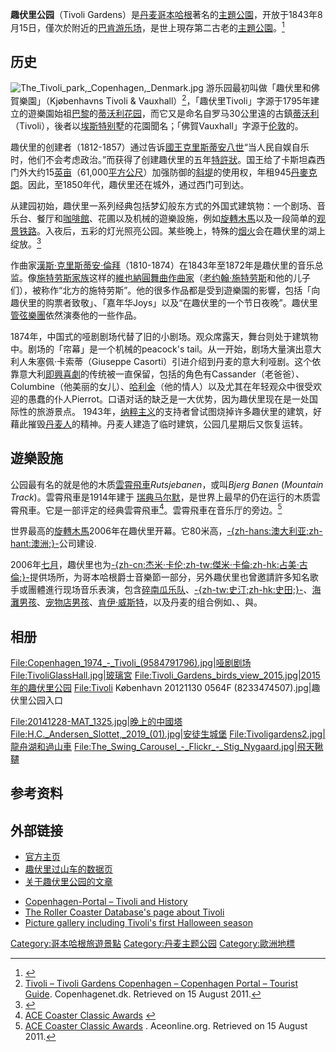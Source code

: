 {{coord|55|40|25|N|12|34|06|E|type:landmark_region:DK-101|display=title}}
{{noteTA
|T=zh-tw:蒂沃利花園;zh-cn:趣伏里公园;
|1=zh-tw:蒂沃利花園;zh-cn:趣伏里公园;
|2=zh-tw:蒂沃利;zh-cn:趣伏里;
|3=zh-hans:施特劳斯;zh-hk:施特勞斯;zh-tw:史特勞斯;
|4=zh-tw:雲霄飛車;zh-hk:過山車;zh-cn:过山车;
}}
{{Infobox amusement park
| name = 趣伏里公园
| image = [[File:Tivoli_Gardens_3.jpg|350px]]
| caption = 趣伏里公园的鳥瞰圖
| resort = 
| location = {{DEN}}, [[哥本哈根|哥本哈根]]
| location2 = 
| location3 = 
| coordinates = 
| theme = 
| homepage = [http://tivoli.dk Tivoli.dk]
| owner = Tivoli A/S
| general_manager = 拉爾斯·利布斯特（Lars Liebst） (經理)<br>Susanne Mørch Koch (from 1 September 2020)<ref>{{Cite news|last=Friis|first=Lasse|url=https://www.berlingske.dk/business/tivoli-henter-ny-topchef-hos-danske-spil|title=Tivoli henter ny topchef hos Danske Spil|date=5 March 2020|work=Berlingske|access-date=5 March 2020|language=da}}</ref>
| operator = Tivoli A/S
| rides = 25
| coasters = 4
| water_rides = 2
| opening_date = {{Start date and years ago|df=yes|1843|08|15}}
| closing_date = <!-- {{End date|df=yes|YYYY|MM|DD}} -->
| previous_names = 
| season = 
| visitors = 4.600.000（2016年）<ref name="tivoligardens.com">[http://www.tivoligardens.com/en/om/virksomheden/aarsrapporter/2016 “Annual Report 2016”]. Tivoli Gardens.com.</ref>
}}
'''趣伏里公园'''（Tivoli Gardens）是[[丹麦|丹麦]][[哥本哈根|哥本哈根]]著名的[[主題公園|主題公園]]，开放于1843年8月15日，僅次於{{tsl|en|Klampenborg|卡拉姆堡}}附近的[[巴肯游乐场|巴肯游乐场]]，是世上現存第二古老的[[主題公園|主題公園]]。<ref>{{cite web |title=Top attractions in Denmark|url=http://www.visitdenmark.com/guide/denmarks-most-visited-attractions |website=visitdenmark.com |publisher=Visit Denmark |access-date=8 April 2016}}</ref>

==历史==
[[File:The_Tivoli_park,_Copenhagen,_Denmark.jpg|thumb]]
游乐园最初叫做「趣伏里和佛賀樂園」（Kjøbenhavns Tivoli & Vauxhall）<ref name="copenhagenet1">[http://www.copenhagenet.dk/cph-map/cph-tivoli.asp Tivoli – Tivoli Gardens Copenhagen – Copenhagen Portal – Tourist Guide]. Copenhagenet.dk. Retrieved on 15 August 2011.</ref>，「趣伏里Tivoli」字源于1795年建立的遊樂園始祖[[巴黎|巴黎]]的[[蒂沃利花园|蒂沃利花园]]，而它又是命名自罗马30公里遠的古鎮[[蒂沃利|蒂沃利]]（Tivoli），後者以[[埃斯特别墅|埃斯特别墅]]的花園聞名；「佛賀Vauxhall」字源于[[伦敦|伦敦]]的{{tsl|en|Vauxhall Gardens|佛賀花園}}。

趣伏里的创建者{{tsl|en|Georg Carstensen|乔治·卡斯坦森}}（1812-1857）通过告诉[[君主|國王]][[克里斯蒂安八世|克里斯蒂安八世]]“当人民自娱自乐时，他们不会考虑政治。”而获得了创建趣伏里的五年[[皇家特許狀|特許狀]]。国王给了卡斯坦森西门外大约15[[英亩|英亩]]（61,000[[平方公尺|平方公尺]]）加强防御的[[斜堤|斜堤]]的使用权，年租945[[丹麥克朗|丹麥克朗]]。因此，至1850年代，趣伏里还在城外，通过西门可到达。

从建园初始，趣伏里一系列经典包括梦幻般东方式的外国式建筑物：一个剧场、音乐台、餐厅和[[咖啡店|咖啡館]]、花圃以及机械的遊樂設施，例如[[旋轉木馬|旋轉木馬]]以及一段简单的[[观景铁路|观景铁路]]。入夜后，五彩的灯光照亮公园。某些晚上，特殊的[[烟火|烟火]]会在趣伏里的湖上绽放。<ref>{{cite book |title=Human Exhibitions. Race, Gender and Sexuality in Ethnic Displays |last=Andreassen |first=Rikke |publisher=Ashgate |year=2015 |isbn=9781472422453 |location=Farnham |pages=13–15 }}</ref>

作曲家[[漢斯·克里斯蒂安·倫拜|漢斯·克里斯蒂安·倫拜]]（1810-1874）在1843年至1872年是趣伏里的音乐总监。像[[施特劳斯家族|施特劳斯家族]]这样的[[維也納|維也納]][[圓舞曲|圓舞曲]][[作曲家|作曲家]]（[[老约翰·施特劳斯|老约翰·施特劳斯]]和他的儿子们），被称作“北方的施特劳斯”。他的很多作品都是受到遊樂園的影響，包括「向趣伏里的购票者致敬」、「嘉年华Joys」以及“在趣伏里的一个节日夜晚”。趣伏里[[管弦樂團|管弦樂團]]依然演奏他的一些作品。

1874年，中国式的哑剧剧场代替了旧的小剧场。观众席露天，舞台则处于建筑物中。剧场的「帘幕」是一个机械的peacock's tail。从一开始，剧场大量演出意大利人朱塞佩·卡索蒂（Giuseppe Casorti）引进介绍到丹麦的意大利哑剧。这个依靠意大利[[即興喜劇|即興喜劇]]的传统被一直保留，包括的角色有Cassander（老爸爸）、Columbine（他美丽的女儿）、[[哈利金|哈利金]]（他的情人）以及尤其在年轻观众中很受欢迎的愚蠢的仆人Pierrot。口语对话的缺乏是一大优势，因为趣伏里现在是一处国际性的旅游景点。
1943年，[[纳粹主义|纳粹主义]]的支持者曾试图烧掉许多趣伏里的建筑，好藉此摧毁[[丹麦人|丹麦人]]的精神。丹麦人建造了临时建筑，公园几星期后又恢复运转。

==遊樂設施==
公园最有名的就是他的木质[[雲霄飛車|雲霄飛車]]''Rutsjebanen''，或叫''Bjerg Banen'' (''Mountain Track'')。雲霄飛車是1914年建于 [[瑞典|瑞典]][[马尔默|马尔默]]，是世界上最早的仍在运行的木质雲霄飛車。它是一部{{tsl|en|American Coaster Enthusiasts|美國雲霄飛車發燒友協會|-{zh-tw:美國雲霄飛車發燒友;zh-cn:美国过山车爱好者;zh-hk:美國過山車愛好者;}-協會}}评定的经典雲霄飛車<ref>[http://www.aceonline.org/CoasterAwards/?type=1 ACE Coaster Classic Awards] {{webarchive|url=https://web.archive.org/web/20150908094157/http://www.aceonline.org/CoasterAwards/?type=1 |date=2015-09-08 }}</ref>。雲霄飛車在音乐厅的旁边。<ref>[http://www.aceonline.org/CoasterAwards/?type=1 ACE Coaster Classic Awards] {{Webarchive|url=https://web.archive.org/web/20150908094157/http://www.aceonline.org/CoasterAwards/?type=1 |date=8 September 2015 }}. Aceonline.org. Retrieved on 15 August 2011.</ref>

世界最高的[[旋轉木馬|旋轉木馬]]{{tsl|en|Himmelskibet|火星之旅}}2006年在趣伏里开幕。它80米高，[[澳大利亚|-{zh-hans:澳大利亚;zh-hant:澳洲;}-]]{{tsl|en|Funtime (manufacturer)|歡樂時光 (製造商)|歡樂時光}}公司建设.

2006年[[七月|七月]]，趣伏里也为[[傑米·卡倫|-{zh-cn:杰米·卡伦;zh-tw:傑米·卡倫;zh-hk:占美·古倫;}-]]提供场所，为哥本哈根爵士音樂節一部分，另外趣伏里也曾邀請許多知名歌手或團體進行现场音乐表演，包含[[碎南瓜乐队|碎南瓜乐队]]、[[史汀|-{zh-tw:史汀;zh-hk:史田;}-]]、[[海灘男孩|海灘男孩]]、[[宠物店男孩|宠物店男孩]]、[[肯伊·威斯特|肯伊·威斯特]]，以及丹麦的组合例如{{tsl|en|TV-2 (band)|TV-2 (乐团)|TV-2}}、{{tsl|en|Hanne Boel|汉娜·包儿}}、{{tsl|en|The Raveonettes|瑞凡斯合唱團}}與{{tsl|en|Thomas Helmig|托马斯·赫尔米希}}。

==相册==
<gallery mode="packed" heights="170">
File:Copenhagen_1974_-_Tivoli_(9584791796).jpg|哑剧剧场
File:TivoliGlassHall.jpg|玻璃宮
File:Tivoli_Gardens_birds_view_2015.jpg|2015年的趣伏里公园
File:Tivoli København 20121130 0564F (8233474507).jpg|趣伏里公园入口
</gallery>
<gallery mode="packed" heights="170">
File:20141228-MAT_1325.jpg|晚上的中國塔
File:H.C._Andersen_Slottet,_2019_(01).jpg|安徒生城堡
File:Tivoligardens2.jpg|龍舟湖和過山車
File:The_Swing_Carousel_-_Flickr_-_Stig_Nygaard.jpg|飛天鞦韆
</gallery>



==参考资料==
{{Reflist}}

==外部链接==
{{commons|Tivoli Gardens, Copenhagen}}
* [https://web.archive.org/web/20081006074432/http://www.tivoli.dk/composite-3351.htm 官方主页]
* [https://web.archive.org/web/20070312102418/http://www.rcdb.com/qs.htm?quicksearch=tivoli+gardens 趣伏里过山车的数据页]
* [https://web.archive.org/web/20090410064600/http://www.european-city-parks.com/copenhagen/tivoli-gardens/ 关于趣伏里公园的文章]

* [http://www.copenhagenet.dk/CPH-Map/CPH-Tivoli.asp Copenhagen-Portal – Tivoli and History]
* [https://web.archive.org/web/20070312102418/http://www.rcdb.com/qs.htm?quicksearch=tivoli+gardens The Roller Coaster Database's page about Tivoli]
* [http://alexandrerosa.free.fr/index.php?spgmGal=Copenhagen/Tivoli_Gardens Picture gallery including Tivoli's first Halloween season]
[[Category:哥本哈根旅遊景點|Category:哥本哈根旅遊景點]]
[[Category:丹麦主题公园|Category:丹麦主题公园]]
[[Category:歐洲地標|Category:歐洲地標]]